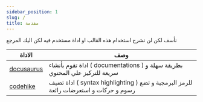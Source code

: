 ```yaml
---
sidebar_position: 1
slug: /
title: مقدمة
---
```


نأسف لكن لن نشرح استخدام هذه القالب او اداة مستخدم فيه لكن اليك المرجع

| الاداة                               | وصف                                                                                  |
| ------------------------------------ | ------------------------------------------------------------------------------------ |
| [docusaurus](https://docusaurus.io/) | اداة تقوم بأنشاء ( documentations ) بطريقة سهلة و سريعة للتركيز علي المحتوي          |
| [codehike](https://codehike.org/)    | اداة تضيف ( syntax highlighting ) للرمز البرمجية و تضع رسوم و حركات و استعرضات رائعة |
